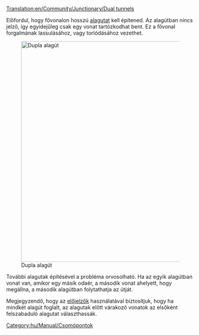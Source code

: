 [[Translation:en/Community/Junctionary/Dual tunnels]]

{{en/Csomópontmenü}}
Előfordul, hogy fővonalon hosszú [[hu/Manual/Alagutak|alagutat]] kell építened. Az alagútban nincs jelző, így egyidejűleg csak egy vonat tartózkodhat bent. Ez a fővonal forgalmának lassulásához, vagy torlódásához vezethet. 

[[File:en/Community/Junctionary/DualTunnelsPresignalled.png|none|thumb|590px|Dupla alagút]]

További alagutak építésével a probléma orvosolható. Ha az egyik alagútban vonat van, amikor egy másik odaér, a második vonat ahelyett, hogy megállna, a második alagútban folytathatja az útját.

Megjegyzendő, hogy az [[hu/Manual/Jelzők#elojelzok|előjelzők]] használatával biztosítjuk, hogy ha mindkét alagút foglalt, az alagutak előtt várakozó vonatok az elsőként felszabaduló alagutat választhassák.

[[Category:hu/Manual/Csomópontok]]
